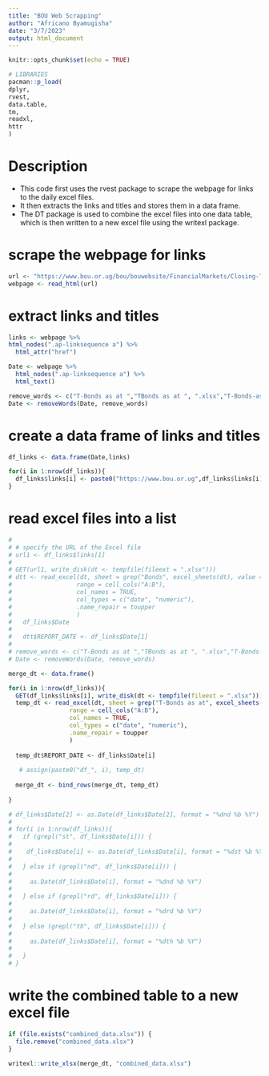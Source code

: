 ```yaml
---
title: "BOU Web Scrapping"
author: "Africano Byamugisha"
date: "3/7/2023"
output: html_document
---
```


```r
knitr::opts_chunk$set(echo = TRUE)
```

```r
# LIBRARIES
pacman::p_load(
dplyr,
rvest,
data.table,
tm,
readxl,
httr
)
```


# Description
- This code first uses the rvest package to scrape the webpage for links to the daily excel files. 
- It then extracts the links and titles and stores them in a data frame. 
- The DT package is used to combine the excel files into one data table, which is then written to a new excel file using the writexl package.


# scrape the webpage for links
```r
url <- "https://www.bou.or.ug/bou/bouwebsite/FinancialMarkets/Closing-TBondsPrices-Yield.html"
webpage <- read_html(url)
```


# extract links and titles
```r
links <- webpage %>% 
html_nodes(".ap-linksequence a") %>%
  html_attr("href")

Date <- webpage %>%
  html_nodes(".ap-linksequence a") %>%
  html_text()

remove_words <- c("T-Bonds as at ","TBonds as at ", ".xlsx","T-Bonds-as-at-","Bonds-as-at-")
Date <- removeWords(Date, remove_words)

```


# create a data frame of links and titles
```r

df_links <- data.frame(Date,links)

for(i in 1:nrow(df_links)){
  df_links$links[i] <- paste0("https://www.bou.or.ug",df_links$links[i])
}
```

# read excel files into a list
```r
# 
# # specify the URL of the Excel file
# url1 <- df_links$links[1]
# 
# GET(url1, write_disk(dt <- tempfile(fileext = ".xlsx")))
# dtt <- read_excel(dt, sheet = grep("Bonds", excel_sheets(dt), value = TRUE),
#                  range = cell_cols("A:B"),
#                  col_names = TRUE,
#                  col_types = c("date", "numeric"),
#                  .name_repair = toupper
#                  )
#   df_links$Date
# 
#   dtt$REPORT_DATE <- df_links$Date[1]
#   
# remove_words <- c("T-Bonds as at ","TBonds as at ", ".xlsx","T-Bonds-as-at-","Bonds-as-at-")
# Date <- removeWords(Date, remove_words)

```

```r

merge_dt <- data.frame()

for(i in 1:nrow(df_links)){
  GET(df_links$links[i], write_disk(dt <- tempfile(fileext = ".xlsx")))
  temp_dt <- read_excel(dt, sheet = grep("T-Bonds as at", excel_sheets(dt), value = TRUE,ignore.case = T),
                 range = cell_cols("A:B"),
                 col_names = TRUE, 
                 col_types = c("date", "numeric"),
                 .name_repair = toupper
                 )
  
  temp_dt$REPORT_DATE <- df_links$Date[i]
  
   # assign(paste0("df_", i), temp_dt)
  
  merge_dt <- bind_rows(merge_dt, temp_dt)
  
}

```

```r
# df_links$Date[2] <- as.Date(df_links$Date[2], format = "%dnd %b %Y")
# 
# for(i in 1:nrow(df_links)){
#   if (grepl("st", df_links$Date[i])) {
#     
#    df_links$Date[i] <- as.Date(df_links$Date[i], format = "%dst %b %Y")
#     
#   } else if (grepl("nd", df_links$Date[i])) {
#     
#     as.Date(df_links$Date[i], format = "%dnd %b %Y")
#     
#   } else if (grepl("rd", df_links$Date[i])) {
#     
#     as.Date(df_links$Date[i], format = "%drd %b %Y")
#     
#   } else (grepl("th", df_links$Date[i])) {
#     
#     as.Date(df_links$Date[i], format = "%dth %b %Y")
#     
#   }
# }
```

# write the combined table to a new excel file
```r

if (file.exists("combined_data.xlsx")) {
  file.remove("combined_data.xlsx")
}

writexl::write_xlsx(merge_dt, "combined_data.xlsx")

```


